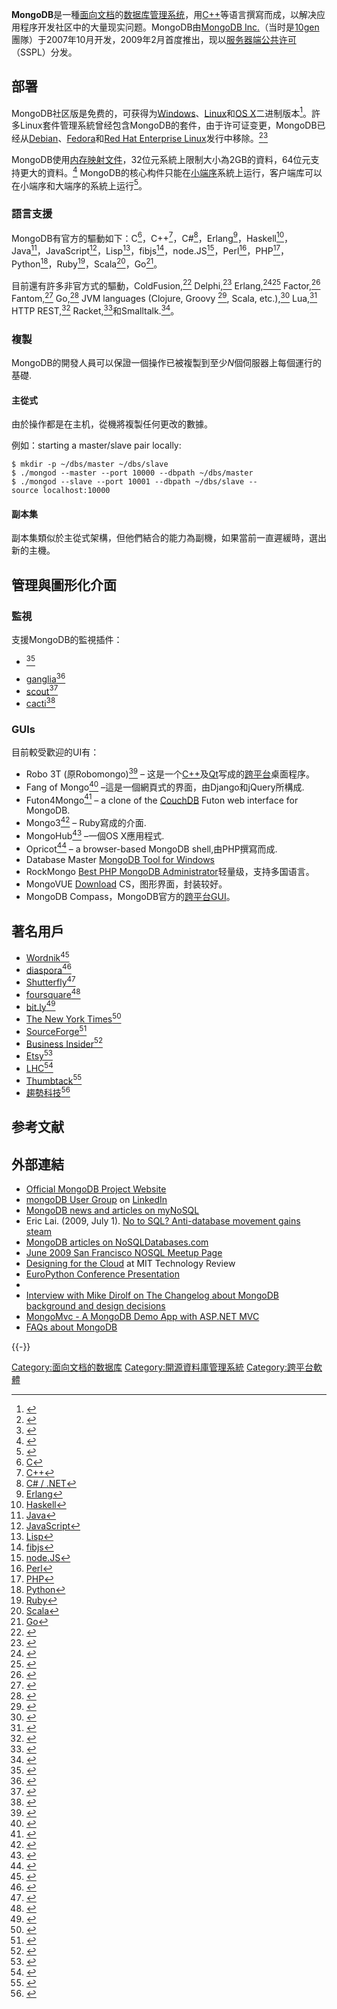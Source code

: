 {{noteTA|G1=IT|G2=FL}}
{{Infobox software
| name                   = MongoDB
| logo                   = Mongodb.png
| logo size              = 
| screenshot             = 
| caption                = 
| author                 = 
| developer              = {{tsl|en|MongoDB Inc.}}
| released               = {{Start date and age|2009|02|11}}<ref>{{cite web|title=State of MongoDB March, 2010|url=https://db-engines.com/en/system/Couchbase%3BMongoDB|website=[[DB-Engines_ranking|DB-Engines]]|language=en-us|accessdate=2018-05-04|archive-date=2017-09-18|archive-url=https://web.archive.org/web/20170918155057/https://db-engines.com/en/system/Couchbase%3BMongoDB|dead-url=no}}</ref>
| latest release version = {{wikidata|property|reference|edit|P548=Q2804309|P348}}
| latest release date    = {{wikidata|qualifier|P548=Q2804309|P348|P577}}，{{Time ago|{{wikidata|qualifier|raw|P548=Q2804309|P348|P577}}}}
| programming language   = [[C++|C++]], [[Go|Go]], [[JavaScript|JavaScript]], [[Python|Python]]
| operating system       = [[Windows|Windows]] 7/2008R2及以上、[[Linux|Linux]]、[[macOS|macOS]] 10.11及以上、[[Solaris|Solaris]]<ref>{{cite web |title=Install MongoDB |url=https://docs.mongodb.com/manual/installation/ |website=MongoDB Manual |accessdate=2018-09-19 |archive-date=2020-12-02 |archive-url=https://web.archive.org/web/20201202230529/https://docs.mongodb.com/manual/installation/ |dead-url=no }}</ref>、 [[FreeBSD|FreeBSD]]<ref>{{Cite web|url=https://www.freebsdnews.com/2016/04/01/how-to-mongodb-on-freebsd-10-x/|website=FreeBSD News|title=How-To: MongoDB on FreeBSD 10.x|accessdate=2018-05-04|archive-date=2017-12-28|archive-url=https://web.archive.org/web/20171228171659/https://www.freebsdnews.com/2016/04/01/how-to-mongodb-on-freebsd-10-x/|dead-url=no}}</ref>等
| platform               = [[x86_64|x86_64]]、[[ARM64|ARM64]]及[[s390x|s390x]]，企业版额外支持[[PPC64LE|PPC64LE]]<ref>{{cite web |title=Production Notes - Supported Platforms |url=https://docs.mongodb.com/manual/administration/production-notes/#supported-platforms |website=MongoDB Manual |accessdate=2018-09-19 |archive-date=2020-12-03 |archive-url=https://web.archive.org/web/20201203081641/https://docs.mongodb.com/manual/administration/production-notes/#supported-platforms |dead-url=no }}</ref>
| language               = [[英文|英文]]
| genre                  = [[面向文檔的數據庫|面向文檔的數據庫]]
| license                = 服务器端公共许可证(SSPL)、[[商业软件|商业许可证]]、语言驱动采用[[Apache许可证|Apache许可证]]<ref>{{cite web |title=MongoDB Licensing |url=https://www.mongodb.com/community/licensing |website=mongodb.com |accessdate=2018-09-19 |archive-date=2020-11-14 |archive-url=https://web.archive.org/web/20201114002520/https://www.mongodb.com/community/licensing |dead-url=no }}</ref>
}}

'''MongoDB'''是一種[[面向文档的数据库|面向文档]]的[[数据库管理系统|数据库管理系统]]，用[[C++|C++]]等语言撰寫而成，以解决应用程序开发社区中的大量现实问题。MongoDB由[[MongoDB_Inc.|MongoDB Inc.]]（当时是[[10gen|10gen]]團隊）于2007年10月开发，2009年2月首度推出，现以[[服务器端公共许可|服务器端公共许可]]（SSPL）分发。

==部署==

MongoDB社区版是免费的，可获得为[[Windows|Windows]]、[[Linux|Linux]]和[[OS_X|OS X]]二进制版本<ref>{{Cite news|url=https://www.mongodb.com/download-center#community|title=MongoDB Download Center|work=MongoDB|access-date=August 14, 2018|language=en-us|archive-date=2018-08-14|archive-url=https://web.archive.org/web/20180814232604/https://www.mongodb.com/download-center#community|dead-url=no}}</ref>。許多Linux套件管理系統曾经包含MongoDB的套件，由于许可证变更，MongoDB已经从[[Debian|Debian]]、[[Fedora_(作業系統)|Fedora]]和[[Red_Hat_Enterprise_Linux|Red Hat Enterprise Linux]]发行中移除。<ref>{{Cite web|url=https://www.zdnet.com/article/mongodb-open-source-server-side-public-license-rejected/|title=MongoDB "open-source" Server Side Public License rejected|last=Vaughan-Nichols|first=Steven J.|website=ZDNet|language=en|access-date=January 17, 2019|archive-date=2019-01-16|archive-url=https://web.archive.org/web/20190116202120/https://www.zdnet.com/article/mongodb-open-source-server-side-public-license-rejected/|dead-url=no}}</ref><ref>{{Cite web|url=https://www.geekwire.com/2019/mongodbs-licensing-changes-led-red-hat-drop-database-latest-version-server-os/|title=MongoDB’s licensing changes led Red Hat to drop the database from the latest version of its server OS|date=January 16, 2019|website=GeekWire|language=en-US|access-date=January 17, 2019|archive-date=2019-01-17|archive-url=https://web.archive.org/web/20190117035708/https://www.geekwire.com/2019/mongodbs-licensing-changes-led-red-hat-drop-database-latest-version-server-os/|dead-url=no}}</ref>

MongoDB使用[[内存映射文件|内存映射文件]]，32位元系統上限制大小為2GB的資料，64位元支持更大的資料。<ref name="filelimit32bit">{{Cite web |url=http://blog.mongodb.org/post/137788967/32-bit-limitations |title=存档副本 |accessdate=2011-06-23 |archive-date=2009-09-12 |archive-url=https://web.archive.org/web/20090912155911/http://blog.mongodb.org/post/137788967/32-bit-limitations |dead-url=no }}</ref>  MongoDB的核心构件只能在[[字节序|小端序]]系統上运行，客户端库可以在小端序和大端序的系統上运行<ref>{{Cite web |url=https://docs.mongodb.com/manual/administration/production-notes/#hardware-considerations |title=Hardware Considerations |accessdate=2018-09-19 |archive-date=2020-12-03 |archive-url=https://web.archive.org/web/20201203081641/https://docs.mongodb.com/manual/administration/production-notes/#hardware-considerations |dead-url=no }}</ref>。

===語言支援===

MongoDB有官方的驅動如下：C<ref>[http://github.com/mongodb/mongo-c-driver C]{{Wayback|url=http://github.com/mongodb/mongo-c-driver |date=20201016120634 }}</ref>，C++<ref>[http://github.com/mongodb/mongo C++]{{Wayback|url=http://github.com/mongodb/mongo |date=20201125093400 }}</ref>，C#<ref>[http://www.mongodb.org/display/DOCS/CSharp+Language+Center C# / .NET]{{Wayback|url=http://www.mongodb.org/display/DOCS/CSharp+Language+Center |date=20130117031044 }}</ref>，Erlang<ref>[https://github.com/TonyGen/mongodb-erlang Erlang]{{Wayback|url=https://github.com/TonyGen/mongodb-erlang |date=20200918165435 }}</ref>，Haskell<ref>[http://hackage.haskell.org/package/mongoDB Haskell]{{Wayback|url=http://hackage.haskell.org/package/mongoDB |date=20200826094958 }}</ref>，Java<ref>[http://github.com/mongodb/mongo-java-driver Java]{{Wayback|url=http://github.com/mongodb/mongo-java-driver |date=20201021145230 }}</ref>，JavaScript<ref>[https://web.archive.org/web/20120511201746/http://www.mongodb.org/display/DOCS/Javascript+Language+Center JavaScript]</ref>，Lisp<ref>[https://github.com/fons/cl-mongo Lisp]{{Wayback|url=https://github.com/fons/cl-mongo |date=20201126002358 }}</ref>，fibjs<ref>[http://fibjs.org/docs/manual/object/ifs/mongodb.md.html fibjs]{{Wayback|url=http://fibjs.org/docs/manual/object/ifs/mongodb.md.html |date=20201026141318 }}</ref>，node.JS<ref>[http://github.com/mongodb/node-mongodb-native node.JS]{{Wayback|url=http://github.com/mongodb/node-mongodb-native |date=20201130040630 }}</ref>，Perl<ref>[http://github.com/mongodb/mongo-perl-driver Perl]{{Wayback|url=http://github.com/mongodb/mongo-perl-driver |date=20200716203807 }}</ref>，PHP<ref>[http://github.com/mongodb/mongo-php-driver PHP]{{Wayback|url=http://github.com/mongodb/mongo-php-driver |date=20201016120540 }}</ref>，Python<ref>[http://github.com/mongodb/mongo-python-driver Python]{{Wayback|url=http://github.com/mongodb/mongo-python-driver |date=20201114051212 }}</ref>，Ruby<ref>[http://github.com/mongodb/mongo-ruby-driver Ruby]{{Wayback|url=http://github.com/mongodb/mongo-ruby-driver |date=20201016120753 }}</ref>，Scala<ref>[https://github.com/mongodb/casbah Scala]{{Wayback|url=https://github.com/mongodb/casbah |date=20201125174659 }}</ref>，Go<ref>[https://github.com/mongodb/mongo-go-driver Go]{{Wayback|url=https://github.com/mongodb/mongo-go-driver |date=20201207031542 }}</ref>。

目前還有許多非官方式的驅動，ColdFusion,<ref name="coldfusion">{{Cite web |url=http://github.com/virtix/cfmongodb |title=ColdFusion driver |accessdate=2011-06-23 |archive-date=2020-10-01 |archive-url=https://web.archive.org/web/20201001154040/https://github.com/virtix/cfmongodb |dead-url=no }}</ref> Delphi,<ref name="delphi">{{Cite web |url=http://code.google.com/p/pebongo/ |title=Delphi |accessdate=2011-06-23 |archive-date=2016-08-14 |archive-url=https://web.archive.org/web/20160814005614/https://code.google.com/p/pebongo/ |dead-url=no }}</ref> Erlang,<ref name="e1">{{Cite web |url=http://bitbucket.org/rumataestor/emongo |title=Emongo Erlang driver |accessdate=2011-06-23 |archive-date=2020-06-22 |archive-url=https://web.archive.org/web/20200622034139/https://bitbucket.org/rumataestor/emongo |dead-url=yes }}</ref><ref name="e2">{{Cite web |url=http://github.com/wpntv/erlmongo |title=Erlmongo Erlang driver |accessdate=2011-06-23 |archive-date=2010-04-22 |archive-url=https://web.archive.org/web/20100422030524/http://github.com/wpntv/erlmongo |dead-url=no }}</ref> Factor,<ref name="factor">{{Cite web |url=http://github.com/slavapestov/factor/tree/master/extra/mongodb/ |title=Factor driver |accessdate=2011-06-23 |archive-date=2016-04-19 |archive-url=https://web.archive.org/web/20160419102820/https://github.com/slavapestov/factor/tree/master/extra/mongodb/ |dead-url=no }}</ref> Fantom,<ref name="fantom">{{Cite web |url=http://bitbucket.org/liamstask/fantomongo/wiki/Home |title=Fantom driver |accessdate=2011-06-23 |archive-date=2020-08-03 |archive-url=https://web.archive.org/web/20200803190454/https://bitbucket.org/liamstask/fantomongo/wiki/Home |dead-url=yes }}</ref> Go,<ref name="go">{{Cite web |url=http://github.com/mikejs/gomongo |title=gomongo Go driver |accessdate=2011-06-23 |archive-date=2020-11-09 |archive-url=https://web.archive.org/web/20201109015813/http://github.com/mikejs/gomongo |dead-url=no }}</ref> JVM languages (Clojure, Groovy <ref name="groovy">{{Cite web |url=http://blog.paulopoiati.com/2010/06/20/gmongo-0-5-released/ |title=GMongo |accessdate=2011-06-23 |archive-date=2017-09-09 |archive-url=https://web.archive.org/web/20170909072245/http://blog.paulopoiati.com/2010/06/20/gmongo-0-5-released/ |dead-url=no }}</ref>, Scala, etc.),<ref name="jvm">{{Cite web |url=http://www.mongodb.org/display/DOCS/JVM+Languages |title=JVM language center |accessdate=2011-06-23 |archive-date=2013-01-29 |archive-url=https://web.archive.org/web/20130129134340/http://www.mongodb.org/display/DOCS/JVM+Languages |dead-url=no }}</ref> Lua,<ref name="lua">{{Cite web |url=http://code.google.com/p/luamongo/ |title=LuaMongo |accessdate=2011-06-23 |archive-date=2016-01-18 |archive-url=https://web.archive.org/web/20160118153716/https://code.google.com/p/luamongo/ |dead-url=no }}</ref> HTTP REST,<ref name="rest">{{Cite web |url=http://github.com/kchodorow/sleepy.mongoose |title=REST interface |accessdate=2011-06-23 |archive-date=2019-11-18 |archive-url=https://web.archive.org/web/20191118142757/https://github.com/kchodorow/sleepy.mongoose |dead-url=no }}</ref> Racket,<ref name="scheme">{{Cite web |url=http://planet.racket-lang.org/display.ss?package=mongodb.plt&owner=jaymccarthy |title=存档副本 |accessdate=2011-06-23 |archive-date=2018-07-20 |archive-url=https://web.archive.org/web/20180720164139/http://planet.racket-lang.org/display.ss?package=mongodb.plt&owner=jaymccarthy |dead-url=no }}</ref>和Smalltalk.<ref name="smalltalk">{{Cite web |url=http://www.squeaksource.com/MongoTalk.html |title=Smalltalk driver |accessdate=2011-06-23 |archive-date=2019-10-18 |archive-url=https://web.archive.org/web/20191018141205/http://www.squeaksource.com/@LCvmhVMeZXkAzl5W/sdz2YRtj |dead-url=no }}</ref>。

===複製===
MongoDB的開發人員可以保證一個操作已被複製到至少<math> N </math>個伺服器上每個運行的基礎.

====主從式====

由於操作都是在主机，從機將複製任何更改的數據。

例如：starting a master/slave pair locally:

 $ mkdir -p ~/dbs/master ~/dbs/slave
 $ ./mongod --master --port 10000 --dbpath ~/dbs/master
 $ ./mongod --slave --port 10001 --dbpath ~/dbs/slave --source localhost:10000

====副本集====

副本集類似於主從式架構，但他們結合的能力為副機，如果當前一直遲緩時，選出新的主機。

==管理與圖形化介面==
===監視===

支援MongoDB的監視插件：
* {{tsl|en|Munin (network monitoring application)|Munin}}<ref name="munin">{{Cite web |url=http://github.com/erh/mongo-munin |title=Munin plugin |accessdate=2011-06-23 |archive-date=2020-10-24 |archive-url=https://web.archive.org/web/20201024203927/https://github.com/erh/mongo-munin |dead-url=no }}</ref>
* [[ganglia|ganglia]]<ref name="ganglia">{{Cite web |url=http://github.com/quiiver/mongodb-ganglia |title=Ganglia plugin |accessdate=2011-06-23 |archive-date=2020-09-16 |archive-url=https://web.archive.org/web/20200916130856/https://github.com/quiiver/mongodb-ganglia |dead-url=no }}</ref>
* [[scout|scout]]<ref name="scout">{{Cite web |url=http://scoutapp.com/plugin_urls/291-mongodb-slow-queries |title=Scout slow-query plugin |accessdate=2011-06-23 |archive-date=2011-07-16 |archive-url=https://web.archive.org/web/20110716021500/http://scoutapp.com/plugin_urls/291-mongodb-slow-queries |dead-url=no }}</ref>
* [[cacti|cacti]]<ref name="cacti">{{Cite web |url=http://tag1consulting.com/blog/mongodb-cacti-graphs |title=Cacti plugin |accessdate=2011-06-23 |archive-date=2016-06-08 |archive-url=https://web.archive.org/web/20160608053403/https://tag1consulting.com/blog/mongodb-cacti-graphs |dead-url=no }}</ref>

===GUIs===
目前較受歡迎的UI有：
* Robo 3T (原Robomongo)<ref>{{cite web |title=Robo 3T - formerly Robomongo — native MongoDB management tool (Admin UI) |url=https://robomongo.org |accessdate=2018-09-19 |archive-date=2020-12-05 |archive-url=https://web.archive.org/web/20201205192836/https://robomongo.org/ |dead-url=no }}</ref>  – 这是一个[[C++|C++]]及[[Qt|Qt]]写成的[[跨平台|跨平台]]桌面程序。
* Fang of Mongo<ref name="fang">{{Cite web |url=http://github.com/Fiedzia/Fang-of-Mongo |title=Fang of Mongo |accessdate=2011-06-23 |archive-date=2020-09-12 |archive-url=https://web.archive.org/web/20200912015039/https://github.com/Fiedzia/Fang-of-Mongo |dead-url=no }}</ref> –這是一個網頁式的界面，由Django和jQuery所構成.
* Futon4Mongo<ref name="futon">{{Cite web |url=http://github.com/sbellity/futon4mongo |title=Futon4Mongo |accessdate=2011-06-23 |archive-date=2016-12-25 |archive-url=https://web.archive.org/web/20161225050207/https://github.com/sbellity/futon4mongo |dead-url=no }}</ref> – a clone of the [[CouchDB|CouchDB]] Futon web interface for MongoDB.
* Mongo3<ref name="mongo3">{{Cite web |url=http://mongo3.com/ |title=Mongo3 |accessdate=2011-06-23 |archive-date=2016-03-05 |archive-url=https://web.archive.org/web/20160305043551/http://mongo3.com/ |dead-url=no }}</ref> – Ruby寫成的介面.
* MongoHub<ref name="mongohub">{{Cite web |url=http://www.apple.com/downloads/macosx/development_tools/mongohub.html |title=MongoHub |accessdate=2011-06-23 |archive-date=2011-06-13 |archive-url=https://web.archive.org/web/20110613080001/http://www.apple.com/downloads/macosx/development_tools/mongohub.html |dead-url=no }}</ref> –一個OS X應用程式.
* Opricot<ref name="opricot">{{Cite web |url=http://www.icmfinland.fi/oss/opricot/ |title=Opricot |accessdate=2011-06-23 |archive-date=2011-06-18 |archive-url=https://web.archive.org/web/20110618095117/http://www.icmfinland.fi/oss/opricot/ |dead-url=yes }}</ref> – a browser-based MongoDB shell,由PHP撰寫而成.
* Database Master [https://web.archive.org/web/20200122085236/http://nucleonsoftware.com/ MongoDB Tool for Windows]
* RockMongo [https://archive.is/20130427200303/http://rockmongo.com/downloads Best PHP MongoDB Administrator]轻量级，支持多国语言。
* MongoVUE [https://archive.is/20130808124814/http://www.mongovue.com/downloads/ Download] CS，图形界面，封装较好。
* MongoDB Compass，MongoDB官方的[[跨平台|跨平台]]GUI。

==著名用戶==
* [[Wordnik|Wordnik]]<ref name="wordnik">{{cite web |url=http://blog.wordnik.com/12-months-with-mongodb |title=12 Months with MongoDB |date=2010-10-25 |accessdate=2011-05-24 |archive-date=2020-11-09 |archive-url=https://web.archive.org/web/20201109034448/https://blog.wordnik.com/12-months-with-mongodb |dead-url=no }}</ref>
* [[Diaspora_(software)|diaspora]]<ref name="diaspora">{{cite web |url=http://www.diasporatest.com/index.php/MongoDB |title=MongoDB - diasporatest.com |date=2010-12-23 |accessdate=2010-12-23 |deadurl=yes |archiveurl=https://web.archive.org/web/20101124070801/http://diasporatest.com/index.php/MongoDB |archivedate=2010-11-24 }}</ref>
* [[Shutterfly|Shutterfly]]<ref name="Shutterfly">{{cite web |url=http://www.10gen.com/event_mongosf_10apr30#shutterfly |title=Implementing MongoDB at Shutterfly - Presentation at MongoSF |date=2010-04-30 |accessdate=2010-06-28 |archive-date=2011-05-18 |archive-url=https://web.archive.org/web/20110518164536/http://www.10gen.com/event_mongosf_10apr30#shutterfly |dead-url=no }}</ref>
* [[foursquare|foursquare]]<ref name="foursquare">{{cite web |url=http://blip.tv/file/3704098 |title=MongoDB at foursquare - Presentation at MongoNYC |date=2010-05-21 |accessdate=2010-06-28 |deadurl=yes |archiveurl=https://web.archive.org/web/20100612111409/http://blip.tv/file/3704098 |archivedate=2010-06-12 }}</ref>
* [[bit.ly|bit.ly]]<ref name="bit.ly">{{cite web |url=http://blip.tv/file/3704043 |title=bit.ly user history, auto-sharded - Presentation at MongoNYC |date=2010-05-21 |accessdate=2010-06-28 |deadurl=yes |archiveurl=https://web.archive.org/web/20100611164317/http://blip.tv/file/3704043 |archivedate=2010-06-11 }}</ref>
* [[The_New_York_Times|The New York Times]]<ref name="nytimes">{{cite news |url=http://open.blogs.nytimes.com/2010/05/25/building-a-better-submission-form/ |title=Building a Better Submission Form |publisher=NYTimes Open Blog |date=2010-05-25 |accessdate=2010-06-28 |first=Jacqueline |last=Maher |archive-date=2020-11-09 |archive-url=https://web.archive.org/web/20201109015701/https://open.blogs.nytimes.com/2010/05/25/building-a-better-submission-form/ |dead-url=no }}</ref>
* [[SourceForge|SourceForge]]<ref name="sourceforge">{{cite web |url=http://us.pycon.org/2010/conference/schedule/event/110/ |title=How Python, TurboGears, and MongoDB are Transforming SourceForge.net |publisher=PyCon 2010 |date=2010-02-20 |accessdate=2010-06-28 |deadurl=yes |archiveurl=https://web.archive.org/web/20110211220708/http://us.pycon.org/2010/conference/schedule/event/110/ |archivedate=2011-02-11 }}</ref>
* [[Business_Insider|Business Insider]]<ref name="businessinsider">{{cite web |url=http://www.businessinsider.com/how-we-use-mongodb-2009-11 |title=How This Web Site Uses MongoDB |publisher=Business Insider |date=2010-11-06 |accessdate=2010-06-28 |archive-date=2020-09-10 |archive-url=https://web.archive.org/web/20200910135452/https://www.businessinsider.com/how-we-use-mongodb-2009-11 |dead-url=no }}</ref>
* [[Etsy|Etsy]]<ref name="etsy">{{cite web |url=http://codeascraft.etsy.com/2010/05/19/mongodb-at-etsy/ |title=MongoDB at Etsy |publisher=Code as Craft: Etsy Developer Blog |date=2010-05-19 |accessdate=2010-06-28 |deadurl=yes |archiveurl=https://web.archive.org/web/20110614110635/http://codeascraft.etsy.com/2010/05/19/mongodb-at-etsy/ |archivedate=2011-06-14 }}</ref>
* [[Large_Hadron_Collider|LHC]]<ref name="lhc">{{cite web |url=http://blog.mongodb.org/post/660037122/holy-large-hadron-collider-batman |title=Holy Large Hadron Collider, Batman! |publisher=The MongoDB NoSQL Database Blog |date=2010-06-03 |accessdate=2010-08-03 |archive-date=2016-09-08 |archive-url=https://web.archive.org/web/20160908164549/http://blog.mongodb.org/post/660037122/holy-large-hadron-collider-batman |dead-url=no }}</ref>
*[[Thumbtack_(website)|Thumbtack]]<ref name="thumbtack">{{cite web|url=http://engineering.thumbtack.com/2011/05/03/building-our-own-tracking-engine-with-mongodb/|title=Building Our Own Tracking Engine With MongoDB|publisher=Thumbtack Blog|date=2011-05-03|accessdate=2011-05-15|deadurl=yes|archiveurl=https://web.archive.org/web/20110509022332/http://engineering.thumbtack.com/2011/05/03/building-our-own-tracking-engine-with-mongodb/|archivedate=2011-05-09}}</ref>
*[[趨勢科技|趨勢科技]]<ref>{{cite news|author=楊惠芬|title=趨勢科技導入MongoDB－追蹤管理全球10萬個行動裝置，上萬筆資料同時寫入|url=http://www.ithome.com.tw/itadm/article.php?c=78363&s=1|accessdate=2013-01-21|newspaper=ithome|date=2013-01-17|deadurl=yes|archiveurl=https://web.archive.org/web/20130128030553/http://www.ithome.com.tw/itadm/article.php?c=78363&s=1|archivedate=2013-01-28}}</ref>

== 参考文献 ==
{{Reflist|30em}}

== 外部連結 ==
* [http://www.mongodb.org/ Official MongoDB Project Website]{{Wayback|url=http://www.mongodb.org/ |date=20140625151447 }}
* [http://www.linkedin.com/groups?gid=3265391 mongoDB User Group]{{Wayback|url=http://www.linkedin.com/groups?gid=3265391 |date=20110611154222 }} on [[LinkedIn|LinkedIn]]
* [http://nosql.mypopescu.com/tagged/mongodb MongoDB news and articles on myNoSQL]{{Wayback|url=http://nosql.mypopescu.com/tagged/mongodb |date=20200408100132 }}
* Eric Lai. (2009, July 1). [http://www.computerworld.com/s/article/9135086/No_to_SQL_Anti_database_movement_gains_steam_ No to SQL? Anti-database movement gains steam]{{Wayback|url=http://www.computerworld.com/s/article/9135086/No_to_SQL_Anti_database_movement_gains_steam_ |date=20140721063126 }}
* [https://web.archive.org/web/20110714200129/http://www.nosqldatabases.com/main/tag/mongodb MongoDB articles on NoSQLDatabases.com]
* [https://web.archive.org/web/20110905054408/http://nosql.eventbrite.com/ June 2009 San Francisco NOSQL Meetup Page]
* [http://www.technologyreview.com/video/?vid=356 Designing for the Cloud] {{Wayback|url=http://www.technologyreview.com/video/?vid=356 |date=20120505093350 }} at MIT Technology Review
* [http://www.slideshare.net/mdirolf/mongodb-europython-2009 EuroPython Conference Presentation]{{Wayback|url=http://www.slideshare.net/mdirolf/mongodb-europython-2009 |date=20160310104613 }}
* {{youtube|dOP3w-9Q6lU|Non-relational data persistence in Java using MongoDB - Software Engineer at MongoDB}}
* [https://web.archive.org/web/20110716225319/http://thechangelog.com/post/287597162/episode-0-0-7-mike-dirolf-from-10gen-and-mongodb Interview with Mike Dirolf on The Changelog about MongoDB background and design decisions]
* [http://mongomvc.codeplex.com/ MongoMvc - A MongoDB Demo App with ASP.NET MVC]{{Wayback|url=http://mongomvc.codeplex.com/ |date=20171222200305 }}
* [https://web.archive.org/web/20110627200024/http://www.markus-gattol.name/ws/mongodb.html#faqs FAQs about MongoDB]

{{-}}
{{NoSQL}}
{{Node.js}}

[[Category:面向文档的数据库|Category:面向文档的数据库]]
[[Category:開源資料庫管理系統|Category:開源資料庫管理系統]]
[[Category:跨平台軟體|Category:跨平台軟體]]